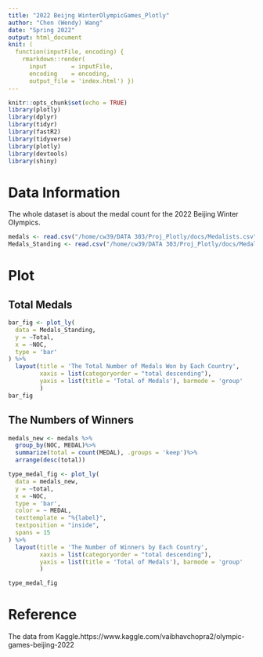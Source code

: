 ```yaml
---
title: "2022 Beijng WinterOlympicGames_Plotly"
author: "Chen (Wendy) Wang"
date: "Spring 2022"
output: html_document
knit: (
  function(inputFile, encoding) { 
    rmarkdown::render( 
      input       = inputFile, 
      encoding    = encoding, 
      output_file = 'index.html') })
---
```


```r
knitr::opts_chunk$set(echo = TRUE)
library(plotly)
library(dplyr) 
library(tidyr)
library(fastR2)
library(tidyverse)
library(plotly)
library(devtools)
library(shiny)
```

# Data Information

The whole dataset is about the medal count for the 2022 Beijing Winter Olympics.

```r
medals <- read.csv("/home/cw39/DATA 303/Proj_Plotly/docs/Medalists.csv")
Medals_Standing <- read.csv("/home/cw39/DATA 303/Proj_Plotly/docs/Medals_Standing.csv")
```

# Plot

## Total Medals

```r
bar_fig <- plot_ly(
  data = Medals_Standing,
  y = ~Total,
  x = ~NOC,
  type = 'bar'
) %>% 
  layout(title = 'The Total Number of Medals Won by Each Country',
         xaxis = list(categoryorder = "total descending"),
         yaxis = list(title = 'Total of Medals'), barmode = 'group'
         )
bar_fig
```

## The Numbers of Winners

```r
medals_new <- medals %>%
  group_by(NOC, MEDAL)%>%
  summarize(total = count(MEDAL), .groups = 'keep')%>%
  arrange(desc(total))
```

```r
type_medal_fig <- plot_ly(
  data = medals_new,
  y = ~total,
  x = ~NOC,
  type = 'bar',
  color = ~ MEDAL,
  texttemplate = "%{label}",
  textposition = "inside",
  spans = 15
) %>% 
  layout(title = 'The Number of Winners by Each Country',
         xaxis = list(categoryorder = "total descending"),
         yaxis = list(title = 'Total of Medals'), barmode = 'group'
         )

type_medal_fig
```


# Reference

The data from Kaggle.https://www.kaggle.com/vaibhavchopra2/olympic-games-beijing-2022